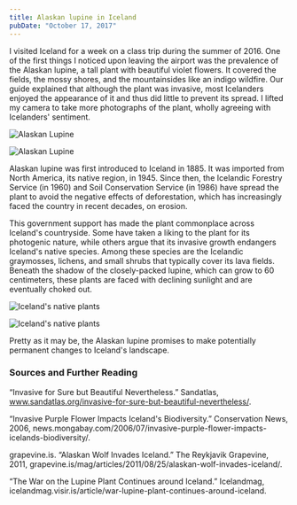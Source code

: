 ```yaml
---
title: Alaskan lupine in Iceland
pubDate: "October 17, 2017"
---
```


I visited Iceland for a week on a class trip during the summer of 2016. One of the first things I noticed upon leaving the airport was the prevalence of the Alaskan lupine, a tall plant with beautiful violet flowers. It covered the fields, the mossy shores, and the mountainsides like an indigo wildfire. Our guide explained that although the plant was invasive, most Icelanders enjoyed the appearance of it and thus did little to prevent its spread. I lifted my camera to take more photographs of the plant, wholly agreeing with Icelanders' sentiment.

![Alaskan Lupine](/images/cards/IMG_2918.JPG)

![Alaskan Lupine](/images/cards/IMG_2996.JPG)

Alaskan lupine was first introduced to Iceland in 1885. It was imported from North America, its native region, in 1945. Since then, the Icelandic Forestry Service (in 1960) and Soil Conservation Service (in 1986) have spread the plant to avoid the negative effects of deforestation, which has increasingly faced the country in recent decades, on erosion.

This government support has made the plant commonplace across Iceland's countryside. Some have taken a liking to the plant for its photogenic nature, while others argue that its invasive growth endangers Iceland's native species. Among these species are the Icelandic graymosses, lichens, and small shrubs that typically cover its lava fields. Beneath the shadow of the closely-packed lupine, which can grow to 60 centimeters, these plants are faced with declining sunlight and are eventually choked out.

![Iceland's native plants](/images/cards//IMG_3089.JPG)

![Iceland's native plants](/images/cards/AA5.png)


Pretty as it may be, the Alaskan lupine promises to make potentially permanent changes to Iceland's landscape.

### Sources and Further Reading
“Invasive for Sure but Beautiful Nevertheless.” Sandatlas, www.sandatlas.org/invasive-for-sure-but-beautiful-nevertheless/.

“Invasive Purple Flower Impacts Iceland's Biodiversity.” Conservation News, 2006, news.mongabay.com/2006/07/invasive-purple-flower-impacts-icelands-biodiversity/.

grapevine.is. “Alaskan Wolf Invades Iceland.” The Reykjavik Grapevine, 2011, grapevine.is/mag/articles/2011/08/25/alaskan-wolf-invades-iceland/.

“The War on the Lupine Plant Continues around Iceland.” Icelandmag, icelandmag.visir.is/article/war-lupine-plant-continues-around-iceland.
